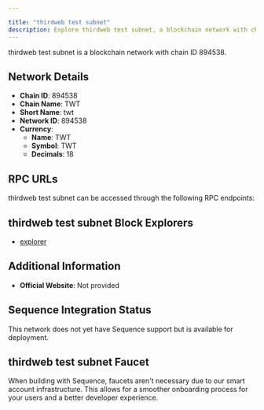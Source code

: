 ```yaml
---

title: "thirdweb test subnet"
description: Explore thirdweb test subnet, a blockchain network with chain ID 894538. Learn about its native currency, TWT, and how to interact with the network.
---
```




thirdweb test subnet is a blockchain network with chain ID 894538.

## Network Details

- **Chain ID**: 894538
- **Chain Name**: TWT
- **Short Name**: twt
- **Network ID**: 894538
- **Currency**: 
  - **Name**: TWT
  - **Symbol**: TWT
  - **Decimals**: 18

## RPC URLs

thirdweb test subnet can be accessed through the following RPC endpoints:



## thirdweb test subnet Block Explorers

- [explorer](https://subnets-test.avax.network/thirdweb)

## Additional Information

- **Official Website**: Not provided

## Sequence Integration Status

This network does not yet have Sequence support but is available for deployment.

## thirdweb test subnet Faucet

When building with Sequence, faucets aren't necessary due to our smart account infrastructure. This allows for a smoother onboarding process for your users and a better developer experience.
